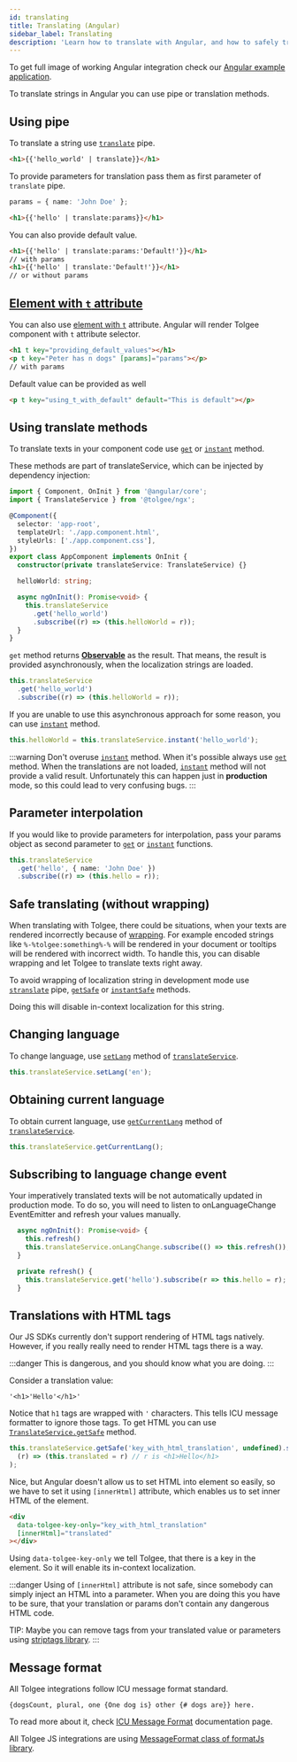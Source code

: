 ```yaml
---
id: translating
title: Translating (Angular)
sidebar_label: Translating
description: 'Learn how to translate with Angular, and how to safely translating without wrapping. To translate strings in Angular you can use pipe or translation methods.'
---
```


To get full image of working Angular integration check our [Angular example application](https://github.com/tolgee/ngx-example).

To translate strings in Angular you can use pipe or translation methods.

## Using pipe

To translate a string use [`translate`](/docs/sdk/integrations/angular/api#translate-pipe) pipe.

```html
<h1>{{'hello_world' | translate}}</h1>
```

To provide parameters for translation pass them as first parameter of `translate` pipe.

```typescript
params = { name: 'John Doe' };
```

```html
<h1>{{'hello' | translate:params}}</h1>
```

You can also provide default value.

```html
<h1>{{'hello' | translate:params:'Default!'}}</h1>
// with params
<h1>{{'hello' | translate:'Default!'}}</h1>
// or without params
```

## [Element with `t` attribute](/docs/sdk/integrations/angular/api#tcomponent)

You can also use [element with `t`](/docs/sdk/integrations/angular/api#tcomponent) attribute. Angular will render Tolgee component with `t` attribute selector.

```html
<h1 t key="providing_default_values"></h1>
<p t key="Peter has n dogs" [params]="params"></p>
// with params
```

Default value can be provided as well

```html
<p t key="using_t_with_default" default="This is default"></p>
```

## Using translate methods

To translate texts in your component code use [`get`](/docs/sdk/integrations/angular/api#method-get)
or [`instant`](/docs/sdk/integrations/angular/api#method-instant) method.

These methods are part of translateService, which can be injected by dependency injection:

```typescript
import { Component, OnInit } from '@angular/core';
import { TranslateService } from '@tolgee/ngx';

@Component({
  selector: 'app-root',
  templateUrl: './app.component.html',
  styleUrls: ['./app.component.css'],
})
export class AppComponent implements OnInit {
  constructor(private translateService: TranslateService) {}

  helloWorld: string;

  async ngOnInit(): Promise<void> {
    this.translateService
      .get('hello_world')
      .subscribe((r) => (this.helloWorld = r));
  }
}
```

`get` method returns [**Observable**](https://rxjs-dev.firebaseapp.com/guide/observable) as the result. That means, the
result is provided asynchronously, when the localization strings are loaded.

```typescript
this.translateService
  .get('hello_world')
  .subscribe((r) => (this.helloWorld = r));
```

If you are unable to use this asynchronous approach for some reason, you can use
[`instant`](/docs/sdk/integrations/angular/api#method-instant) method.

```typescript
this.helloWorld = this.translateService.instant('hello_world');
```

:::warning
Don't overuse [`instant`](/docs/sdk/integrations/angular/api#method-instant) method. When it's possible
always use [`get`](/docs/sdk/integrations/angular/api#method-get) method. When the translations are not loaded,
[`instant`](/docs/sdk/integrations/angular/api#method-instant) method will not provide a valid result.
Unfortunately this can happen just in **production** mode, so this
could lead to very confusing bugs.
:::

## Parameter interpolation

If you would like to provide parameters for interpolation, pass your params object as second parameter
to [`get`](/docs/sdk/integrations/angular/api#method-get) or
[`instant`](/docs/sdk/integrations/angular/api#method-instant) functions.

```typescript
this.translateService
  .get('hello', { name: 'John Doe' })
  .subscribe((r) => (this.hello = r));
```

## Safe translating (without wrapping)

When translating with Tolgee, there could be situations, when your texts are rendered incorrectly because of
[wrapping](/docs/sdk/wrapping).
For example encoded strings like `%-%tolgee:something%-%` will be rendered in your document or tooltips will be rendered
with incorrect width. To handle this, you can disable wrapping and let Tolgee to translate texts right away.

To avoid wrapping of localization string in development mode use
[`stranslate`](/docs/sdk/integrations/angular/api#stranslate-pipe) pipe,
[`getSafe`](/docs/sdk/integrations/angular/api#method-getsafe) or
[`instantSafe`](/docs/sdk/integrations/angular/api#method-instantsafe) methods.

Doing this will disable in-context localization for this string.

## Changing language

To change language, use [`setLang`](/docs/sdk/integrations/angular/api#method-setlang) method of
[`translateService`](/docs/sdk/integrations/angular/api#translateservice).

```typescript
this.translateService.setLang('en');
```

## Obtaining current language

To obtain current language, use [`getCurrentLang`](/docs/sdk/integrations/angular/api#method-getcurrentlang)
method of [`translateService`](/docs/sdk/integrations/angular/api#translateservice).

```typescript
this.translateService.getCurrentLang();
```

## Subscribing to language change event

Your imperatively translated texts will be not automatically updated in production mode. To do so, you will need to
listen to onLanguageChange EventEmitter and refresh your values manually.

```typescript
  async ngOnInit(): Promise<void> {
    this.refresh()
    this.translateService.onLangChange.subscribe(() => this.refresh());
  }

  private refresh() {
    this.translateService.get('hello').subscribe(r => this.hello = r);
  }
```

## Translations with HTML tags

Our JS SDKs currently don't support rendering of HTML tags natively. However, if you really really need to render HTML tags there is a way.

:::danger
This is dangerous, and you should know what you are doing.
:::

Consider a translation value:

```
'<h1>'Hello'</h1>'
```

Notice that `h1` tags are wrapped with `'` characters. This tells ICU message formatter to ignore those tags.
To get HTML you can use [`TranslateService.getSafe`](/docs/sdk/integrations/angular/api#method-getsafe) method.

```ts
this.translateService.getSafe('key_with_html_translation', undefined).subscribe(
  (r) => (this.translated = r) // r is <h1>Hello</h1>
);
```

Nice, but Angular doesn't allow us to set HTML into element so easily, so we have to set it using `[innerHtml]` attribute,
which enables us to set inner HTML of the element.

```html
<div
  data-tolgee-key-only="key_with_html_translation"
  [innerHtml]="translated"
></div>
```

Using `data-tolgee-key-only` we tell Tolgee, that there is a key in the element. So it will enable its in-context localization.

:::danger
Using of `[innerHtml]` attribute is not safe, since somebody can simply inject an HTML into a parameter. When you are
doing this you have to be sure, that your translation or params don't contain any dangerous HTML code.

TIP: Maybe you can remove tags from your translated value or parameters using [striptags library](https://www.npmjs.com/package/striptags).
:::

## Message format

All Tolgee integrations follow ICU message format standard.

`{dogsCount, plural, one {One dog is} other {# dogs are}} here.`

To read more about it, check
[ICU Message Format](/docs/icu-message-format) documentation page.

All Tolgee JS integrations are using [MessageFormat class of formatJs library](https://formatjs.io/docs/intl-messageformat/).
